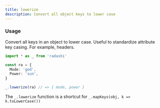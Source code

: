 ```yaml
---
title: lowerize
description: Convert all object keys to lower case
---
```


### Usage

Convert all keys in an object to lower case. Useful to standardize attribute key casing. For example, headers.

```ts
import * as _ from 'radashi'

const ra = {
  Mode: 'god',
  Power: 'sun',
}

_.lowerize(ra) // => { mode, power }
```

The `_.lowerize` function is a shortcut for `_.mapKeys(obj, k => k.toLowerCase())`
